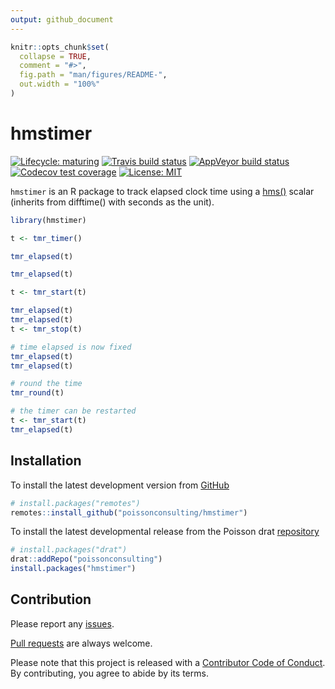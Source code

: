```yaml
---
output: github_document
---
```


<!-- README.md is generated from README.Rmd. Please edit that file -->

```r
knitr::opts_chunk$set(
  collapse = TRUE,
  comment = "#>",
  fig.path = "man/figures/README-",
  out.width = "100%"
)
```

# hmstimer

<!-- badges: start -->
[![Lifecycle: maturing](https://img.shields.io/badge/lifecycle-maturing-blue.svg)](https://www.tidyverse.org/lifecycle/#maturing)
[![Travis build status](https://travis-ci.com/poissonconsulting/hmstimer.svg?branch=master)](https://travis-ci.com/poissonconsulting/hmstimer)
[![AppVeyor build status](https://ci.appveyor.com/api/projects/status/github/poissonconsulting/hmstimer?branch=master&svg=true)](https://ci.appveyor.com/project/poissonconsulting/hmstimer)
[![Codecov test coverage](https://codecov.io/gh/poissonconsulting/hmstimer/branch/master/graph/badge.svg)](https://codecov.io/gh/poissonconsulting/hmstimer?branch=master)
[![License: MIT](https://img.shields.io/badge/License-MIT-green.svg)](https://opensource.org/licenses/MIT)
<!-- [![tinyverse status](https://tinyverse.netlify.com/badge/hmstimer)](https://CRAN.R-project.org/package=hmstimer) -->
<!-- [![CRAN status](https://www.r-pkg.org/badges/version/hmstimer)](https://cran.r-project.org/package=hmstimer) -->
<!-- ![CRAN downloads](https://cranlogs.r-pkg.org/badges/hmstimer) -->
<!-- badges: end -->

`hmstimer` is an R package to 
track elapsed clock time using a [hms()](https://github.com/tidyverse/hms) scalar (inherits from difftime() with seconds as the unit).

```r
library(hmstimer)

t <- tmr_timer()

tmr_elapsed(t)

tmr_elapsed(t)

t <- tmr_start(t)

tmr_elapsed(t)
tmr_elapsed(t)
t <- tmr_stop(t)

# time elapsed is now fixed
tmr_elapsed(t)
tmr_elapsed(t)

# round the time
tmr_round(t)

# the timer can be restarted
t <- tmr_start(t)
tmr_elapsed(t)
```

## Installation

To install the latest development version from [GitHub](https://github.com/poissonconsulting/hmstimer)
```r
# install.packages("remotes")
remotes::install_github("poissonconsulting/hmstimer")
```

To install the latest developmental release from the Poisson drat [repository](https://github.com/poissonconsulting/drat)
```r
# install.packages("drat")
drat::addRepo("poissonconsulting")
install.packages("hmstimer")
```

## Contribution

Please report any [issues](https://github.com/poissonconsulting/hmstimer/issues).

[Pull requests](https://github.com/poissonconsulting/hmstimer/pulls) are always welcome.

Please note that this project is released with a [Contributor Code of Conduct](https://poissonconsulting.github.io/hmstimer/CODE_OF_CONDUCT.html).
By contributing, you agree to abide by its terms.
